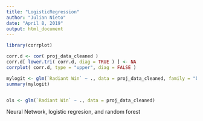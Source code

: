 ```yaml
---
title: "LogisticRegression"
author: "Julian Nieto"
date: "April 8, 2019"
output: html_document
---
```


```r
library(corrplot)

corr.d <- cor( proj_data_cleaned )
corr.d[ lower.tri( corr.d, diag = TRUE ) ] <- NA
corrplot( corr.d, type = "upper", diag = FALSE )

mylogit <- glm(`Radiant Win` ~ ., data = proj_data_cleaned, family = "binomial")
summary(mylogit)


ols <- glm(`Radiant Win` ~ ., data = proj_data_cleaned)

```
Neural Network, logistic regresion, and random forest
